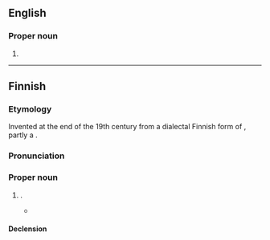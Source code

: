 {{also|keijo|Keijo|keijō|Keijō}}

==English==

===Proper noun===
{{en-proper noun|-}}
#{{alt form|en|Keijō}}

----

==Finnish==

===Etymology===
Invented at the end of the 19th century from a dialectal Finnish form of {{m|fi|keiju||elf}}, partly a {{cal|fi|sv|Alf|nocap=1}}.

===Pronunciation===
{{fi-p}}

===Proper noun===
{{fi-proper noun}}

# {{given name|fi|male}}.
#* {{quote-book|fi
|year=2000
|author=[[w:fi:Juhani Syrjä|Juhani Syrjä]]
|section=Juho 34-63
|title=Juho
|publisher=Gummerus
|ISBN=9789512077809
|page=421
|passage='''Keijo''' vanhempana toimi perämiehenä. Yrittävä Tenho otti vastaan valmista tavaraa. Kyläpuheessa poikia kutsuttiin Tenuksi ja Kessuksi vastoin heidän äitinsä kauneusaistia. Marttaankin taisi nimiväännös vaikuttaa, kun hän piti Kessua vähän roikalemaisena poikana ja Juhanille huonona seurana. Minä häntä tästä arviostaan myöhemmin muistutin, kun '''Keijo''' kasvatti Kopran sahan mahtavaksi laitokseksi aivan rehellisillä tempuilla.}}

====Declension====
{{fi-decl-valo|Keij|||o|a}}